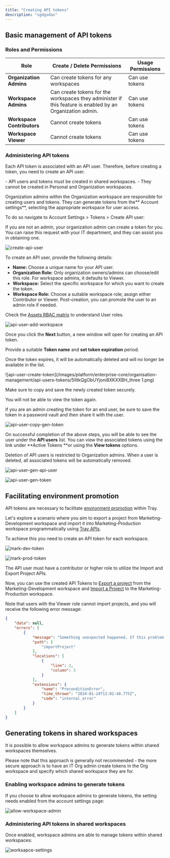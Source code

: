 ```yaml
---
title: "Creating API tokens"
description: "sgdgsdas"
---
```


## Basic management of API tokens

### Roles and Permissions

| **Role** | **Create / Delete Permissions** | **Usage Permissions** |
| --- | --- | --- |
| **Organization Admins** | Can create tokens for any workspaces | Can use tokens |
| **Workspace Admins** | Can create tokens for the workspaces they administer if this feature is enabled by an Organization admin. | Can use tokens |
| **Workspace Contributors** | Cannot create tokens | Can use tokens |
| **Workspace Viewer** | Cannot create tokens | Can use tokens |

### Administering API tokens

Each API token is associated with an API user. Therefore, before creating a token, you need to create an API user.

<Info>
- API users and tokens must be created in shared workspaces. 
- They cannot be created in Personal and Organization workspaces.
</Info>

Organization admins within the Organization workspace are responsible for creating users and tokens. They can generate tokens from the** Account settings**, selecting the appropriate workspace for user access.

To do so navigate to Account Settings > Tokens > Create API user:

<Warning>
If you are not an admin, your organization admin can create a token for you. You can raise this request with your IT department, and they can assist you in obtaining one.
</Warning>

![create-api-user](/images/platform/enterprise-core/organisation-management/api-users-tokens/7zN2IhgE5ZW1j6zkTb4MmR_create-api-user.png)

To create an API user, provide the following details:

- **Name:** Choose a unique name for your API user.
- **Organization Role:** Only organization owners/admins can choose/edit this role. For workspace admins, it defaults to Viewer.
- **Workspace:** Select the specific workspace for which you want to create the token.
- **Workspace Role:** Choose a suitable workspace role; assign either Contributor or Viewer. Post-creation, you can promote the user to an admin role if needed.

Check the [Assets RBAC matrix](https://tray.io/documentation/tray-uac/governance/org-management/user-management-and-rbac/#assets-rbac-matrix) to understand User roles.

![api-user-add-workspace](/images/platform/enterprise-core/organisation-management/api-users-tokens/4uaTF2PWpr1MQPZtpsykEY_create-user.png)

Once you click the **Next** button, a new window will open for creating an API token. 

Provide a suitable **Token name** and **set token expiration** period.

<Info>
Once the token expires, it will be automatically deleted and will no longer be available in the list.
</Info>

![api-user-create-token](/images/platform/enterprise-core/organisation-management/api-users-tokens/5IItkQgObUYjoni8XKXXBH_three 1.png)

Make sure to copy and save the newly created token securely. 

You will not be able to view the token again. 

If you are an admin creating the token for an end user, be sure to save the token in a password vault and then share it with the user.

![api-user-copy-gen-token](/images/platform/enterprise-core/organisation-management/api-users-tokens/6JmsLkFNpEPlEEoYq2Caom_api-user-copy-gen-token.png)

On successful completion of the above steps, you will be able to see the user under the **API users** list. You can view the associated tokens using the link under **Active Tokens **or using the **View tokens** options.  

<Info>
Deletion of API users is restricted to Organization admins. When a user is deleted, all associated tokens will be automatically removed.
</Info>

![api-user-gen-api-user](/images/platform/enterprise-core/organisation-management/api-users-tokens/7icOjns34eQK16QVDzRbM9_api-user-gen-api-user.png)

![api-user-gen-token](/images/platform/enterprise-core/organisation-management/api-users-tokens/2avYgcva68odravkX6gkGJ_api-user-gen-token.png)

## Facilitating environment promotion

API tokens are necessary to facilitate [environment promotion](https://tray.io/documentation/tray-uac/governance/environment-promotion/setting-up-your-environment/) within Tray. 

Let's explore a scenario where you aim to export a project from Marketing-Development workspace and import it into Marketing-Production workspace programmatically using [Tray APIs](https://tray.io/documentation/tray-uac/governance/environment-promotion/exporting-importing-projects/#import--export-workflows-via-api).

To achieve this you need to create an API token for each workspace. 

![mark-dev-token](/images/platform/enterprise-core/organisation-management/api-users-tokens/4xI1u4nb350RLyu9nMVRBP_mark-dev-token.png)

![mark-prod-token](/images/platform/enterprise-core/organisation-management/api-users-tokens/7CjVUpTp1NiAEOW64WD0dE_mark-prod-token.png)

<Info>
The API user must have a contributor or higher role to utilize the Import and Export Project APIs.
</Info>

Now, you can use the created API Tokens to [Export a project](https://developer.tray.io/openapi/embeddedapi/tag/projectMutations/#tag/projectMutations/operation/export-project) from the Marketing-Development workspace and [Import a Project](https://developer.tray.io/openapi/embeddedapi/tag/projectMutations/#tag/projectMutations/operation/import-project) to the Marketing-Production workspace.

Note that users with the Viewer role cannot import projects, and you will receive the following error message:

```json
{
    "data": null,
    "errors": [
        {
            "message": "Something unexpected happened. If this problem persists, please contact support@tray.io.",
            "path": [
                "importProject"
            ],
            "locations": [
                {
                    "line": 2,
                    "column": 3
                }
            ],
            "extensions": {
                "name": "PreconditionError",
                "time_thrown": "2024-01-24T12:02:40.775Z",
                "code": "internal_error"
            }
        }
    ]
}
```

## Generating tokens in shared workspaces

<Warning>
It is possible to allow workspace admins to generate tokens within shared workspaces themselves.

Please note that this approach is generally not recommended - the more secure approach is to have an IT Org admin create tokens in the Org workspace and specify which shared workspace they are for.
</Warning>

### Enabling workspace admins to generate tokens

If you choose to allow workspace admins to generate tokens, the setting needs enabled from the account settings page:

![allow-workspace-admin](/images/platform/enterprise-core/organisation-management/api-users-tokens/3xo7TMM90tS7CTr15qk1xP_allow-workspace-admin.png)

### Administering API tokens in shared workspaces

Once enabled, workspace admins are able to manage tokens within shared workspaces:

![worksapce-settings](/images/platform/enterprise-core/organisation-management/api-users-tokens/4Ht14jKlqLItIqWNldEa8S_worksapce-settings.png)

## 
